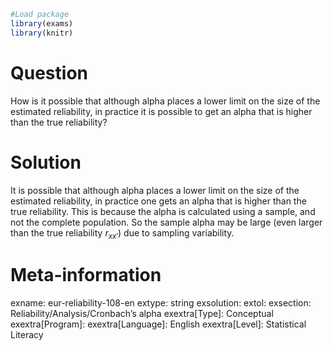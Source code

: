```r
#Load package
library(exams)
library(knitr)
```
Question
========
How is it possible that although alpha places a lower limit on the size of the estimated reliability, in practice it is possible to get an alpha that is higher than the true reliability?


Solution
========
It is possible that although alpha places a lower limit on the size of the estimated reliability, in practice one gets an alpha that is higher than the true reliability. This is because the alpha is calculated using a sample, and not the complete population. So the sample alpha may be large (even larger than the true reliability $r_{xx'}$) due to sampling variability.


Meta-information
================
exname: eur-reliability-108-en
extype: string
exsolution: 
extol: 
exsection: Reliability/Analysis/Cronbach's alpha
exextra[Type]: Conceptual
exextra[Program]: 
exextra[Language]: English
exextra[Level]: Statistical Literacy
